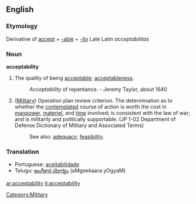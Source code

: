 ==English==

===Etymology===
Derivative of [[accept]] + [[-able]] + [[-ity]]
Late Latin ''acceptabilitas''

===Noun===
'''acceptability'''

# The quality of being [[acceptable]]; [[acceptableness]].
#:''Acceptability'' of repentance. -  Jeremy Taylor, about 1640
# ([[Military]]) Operation plan review criterion. The determination as to whether the [[contemplated]] course of action is worth the cost in [[manpower]], [[materiel]], and [[time]] involved; is consistent with the law of war; and is militarily and politically supportable. (JP 1-02 Department of Defense Dictionary of Military and Associated Terms)
#: See also: [[adequacy]]; [[feasibility]].

[[Category:Military]]

===Translation===
*Portuguese: [[aceitabilidade]]
*Telugu: [[అంగీకార యోగ్యం]] (aMgeekaara yOgyaM)

[[ar:acceptability]]
[[it:acceptability]]
